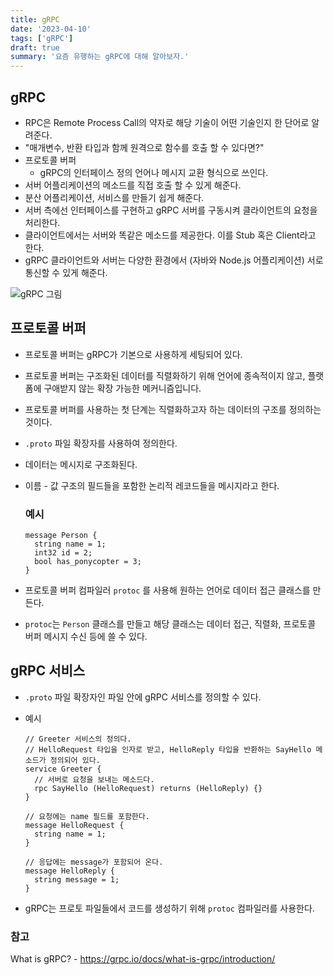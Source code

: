 ```yaml
---
title: gRPC
date: '2023-04-10'
tags: ['gRPC']
draft: true
summary: '요즘 유행하는 gRPC에 대해 알아보자.'
---
```


## gRPC

- RPC은 Remote Process Call의 약자로 해당 기술이 어떤 기술인지 한 단어로 알려준다.
- "매개변수, 반환 타입과 함께 원격으로 함수를 호출 할 수 있다면?"
- 프로토콜 버퍼
  - gRPC의 인터페이스 정의 언어나 메시지 교환 형식으로 쓰인다.
- 서버 어플리케이션의 메소드를 직접 호출 할 수 있게 해준다.
- 분산 어플리케이션, 서비스를 만들기 쉽게 해준다.
- 서버 측에선 인터페이스를 구현하고 gRPC 서버를 구동시켜 클라이언트의 요청을 처리한다.
- 클라이언트에서는 서버와 똑같은 메소드를 제공한다. 이를 Stub 혹은 Client라고 한다.
- gRPC 클라이언트와 서버는 다양한 환경에서 (자바와 Node.js 어플리케이션) 서로 통신할 수 있게 해준다.

![gRPC 그림](https://grpc.io/img/landing-2.svg)

## 프로토콜 버퍼

- 프로토콜 버퍼는 gRPC가 기본으로 사용하게 세팅되어 있다.
- 프로토콜 버퍼는 구조화된 데이터를 직렬화하기 위해 언어에 종속적이지 않고,
  플랫폼에 구애받지 않는 확장 가능한 메커니즘입니다.
- 프로토콜 버퍼를 사용하는 첫 단계는 직렬화하고자 하는 데이터의 구조를 정의하는 것이다.
- `.proto` 파일 확장자를 사용하여 정의한다.
- 데이터는 메시지로 구조화된다.
- 이름 - 값 구조의 필드들을 포함한 논리적 레코드들을 메시지라고 한다.

  ### 예시

  ```
  message Person {
    string name = 1;
    int32 id = 2;
    bool has_ponycopter = 3;
  }
  ```

- 프로토콜 버퍼 컴파일러 `protoc` 를 사용해 원하는 언어로 데이터 접근 클래스를 만든다.
- `protoc`는 `Person` 클래스를 만들고 해당 클래스는 데이터 접근, 직렬화, 프로토콜 버퍼 메시지 수신 등에 쓸 수 있다.

## gRPC 서비스

- `.proto` 파일 확장자인 파일 안에 gRPC 서비스를 정의할 수 있다.
- 예시

  ```
  // Greeter 서비스의 정의다.
  // HelloRequest 타입을 인자로 받고, HelloReply 타입을 반환하는 SayHello 메소드가 정의되어 있다.
  service Greeter {
    // 서버로 요청을 보내는 메소드다.
    rpc SayHello (HelloRequest) returns (HelloReply) {}
  }

  // 요청에는 name 필드를 포함한다.
  message HelloRequest {
    string name = 1;
  }

  // 응답에는 message가 포함되어 온다.
  message HelloReply {
    string message = 1;
  }
  ```

- gRPC는 프로토 파일들에서 코드를 생성하기 위해 `protoc` 컴파일러를 사용한다.

### 참고

What is gRPC? - https://grpc.io/docs/what-is-grpc/introduction/

```

```
